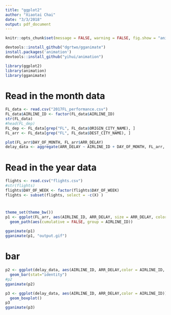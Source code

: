 ```yaml
---
title: "ggplot2"
author: "Xiaotai Chai"
date: "3/3/2018"
output: pdf_document
---
```


```r
knitr::opts_chunk$set(message = FALSE, warning = FALSE, fig.show = "animate")
```

```r
devtools::install_github("dgrtwo/gganimate")
install.packages('animation')
devtools::install_github("yihui/animation")

library(ggplot2)
library(animation)
library(gganimate)
```

# Read in the month data
```r
FL_data <- read.csv("2017FL_performance.csv")
FL_data$AIRLINE_ID <- factor(FL_data$AIRLINE_ID)
str(FL_data)
#head(FL_dep)
FL_dep <- FL_data[grep("FL", FL_data$ORIGIN_CITY_NAME), ]
FL_arr <- FL_data[grep("FL", FL_data$DEST_CITY_NAME), ]

plot(FL_arr$DAY_OF_MONTH, FL_arr$ARR_DELAY)
delay_data <- aggregate(ARR_DELAY ~ AIRLINE_ID + DAY_OF_MONTH, FL_arr, mean)
```

# Read in the year data
```r
flights <- read.csv("flights.csv")
#str(flights)
flights$DAY_OF_WEEK <- factor(flights$DAY_OF_WEEK)
flights <- subset(flights, select = -c(X) )
```


# 
```r
theme_set(theme_bw())
p1 <- ggplot(FL_arr, aes(AIRLINE_ID, ARR_DELAY, size = ARR_DELAY, color = AIRLINE_ID, frame = DAY_OF_MONTH)) +
  geom_path(aes(cumulative = FALSE, group = AIRLINE_ID))
 
gganimate(p1)
gganimate(p1, "output.gif")
```

# bar
```r
p2 <- ggplot(delay_data, aes(AIRLINE_ID, ARR_DELAY,color = AIRLINE_ID, frame = DAY_OF_MONTH))+
  geom_bar(stat="identity")
#p2
gganimate(p2)
```

```r
p3 <- ggplot(delay_data, aes(AIRLINE_ID, ARR_DELAY,color = AIRLINE_ID))+
  geom_boxplot()
p3
gganimate(p3)
```

